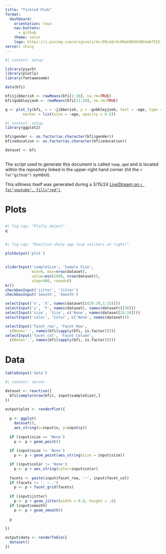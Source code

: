 ```yaml
---
title: "Tickled Pink"
format: 
  dashboard:
    orientation: rows
    nav-buttons: 
      - github
    theme: solar
    logo: https://i.pinimg.com/originals/4c/09/e6/4c09e608d548b4abf525f3bb2b215c68.png
server: shiny
---
```


```r
#| context: setup

library(psych) 
library(plotly)
library(fontawesome)

data(bfi)

bfi$jibberish <- rowMeans(bfi[1:10], na.rm=TRUE)
bfi$gobbleyjook <- rowMeans(bfi[11:20], na.rm=TRUE)

q <- plot_ly(bfi, x = ~jibberish, y = ~gobbleyjook, text = ~age, type = 'scatter', mode = 'markers', color=~gender,
        marker = list(size = ~age, opacity = 0.5))

```

```r
#| context: setup
library(ggplot2) 

bfi$gender <- as.factor(as.character(bfi$gender))
bfi$education <- as.factor(as.character(bfi$education))

dataset <- bfi
```

## 

The script used to generate this document is called `temp.qmd` and is located within the repository linked in the upper-right hand corner (hit the `r fa("github")` symbol).  


This silliness itself was generated during a 3/15/24 [LiveStream on `r fa("youtube", fill="red")`](https://www.youtube.com/watch?v=7PSr2B_9zlA).

# Plots

## 
```r
#| fig-cap: "Plotly object"
q
```
##

```r
#| fig-cap: "Reactive shiny app (use selctors on right)"

plotOutput('plot')
```

## {.sidebar}

```r
sliderInput('sampleSize', 'Sample Size', 
            min=0, max=nrow(dataset),
            value=min(2800, nrow(dataset)), 
            step=400, round=0)
br()
checkboxInput('jitter', 'Jitter')
checkboxInput('smooth', 'Smooth')
```

```r
selectInput('x', 'X', names(dataset[c(29:30,1:25)])) 
selectInput('y', 'Y', names(dataset), names(dataset)[[30]])
selectInput('size', 'Size', c('None', names(dataset[26:28])))
selectInput('color', 'Color', c('None', names(dataset)))
```

```r
selectInput('facet_row', 'Facet Row',
  c(None='.', names(bfi[sapply(bfi, is.factor)])))
selectInput('facet_col', 'Facet Column',
  c(None='.', names(bfi[sapply(bfi, is.factor)])))
```

# Data

```r
tableOutput('data')
```

```r
#| context: server

dataset <- reactive({
  bfi[sample(nrow(bfi), input$sampleSize),]
})
 
output$plot <- renderPlot({
  
  p <- ggplot(
    dataset(), 
    aes_string(x=input$x, y=input$y)) 
  
  if (input$size == 'None')
    p <- p + geom_point()
  
  if (input$size != 'None')
    p <- p + geom_point(aes_string(size = input$size))

  if (input$color != 'None')
    p <- p + aes_string(color=input$color)
  
  facets <- paste(input$facet_row, '~', input$facet_col)
  if (facets != '. ~ .')
    p <- p + facet_grid(facets)
  
  if (input$jitter)
    p <- p + geom_jitter(width = 0.8, height = .8)
  if (input$smooth)
    p <- p + geom_smooth()
  
  p
  
})

output$data <- renderTable({
  dataset()
})

```
